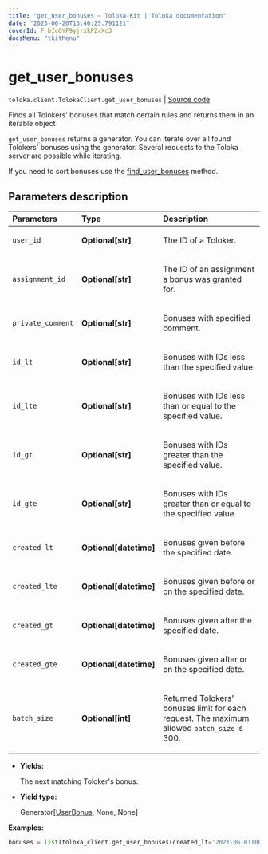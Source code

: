 ```yaml
---
title: "get_user_bonuses — Toloka-Kit | Toloka documentation"
date: "2023-06-20T13:46:25.791121"
coverId: F_bIcOYF9yjrxkPZrXc3
docsMenu: "tkitMenu"
---
```


# get_user_bonuses

`toloka.client.TolokaClient.get_user_bonuses` | [Source code](https://github.com/Toloka/toloka-kit/blob/v1.2.0/src/client/__init__.py#L3196)

Finds all Tolokers' bonuses that match certain rules and returns them in an iterable object

`get_user_bonuses` returns a generator. You can iterate over all found Tolokers' bonuses using the generator. Several requests to the Toloka server are possible while iterating.

If you need to sort bonuses use the [find_user_bonuses](/docs/toloka-kit/reference/toloka.client.TolokaClient.find_user_bonuses) method.

## Parameters description

| Parameters | Type | Description |
| :----------| :----| :-----------|
`user_id`|**Optional\[str\]**|<p>The ID of a Toloker.</p>
`assignment_id`|**Optional\[str\]**|<p>The ID of an assignment a bonus was granted for.</p>
`private_comment`|**Optional\[str\]**|<p>Bonuses with specified comment.</p>
`id_lt`|**Optional\[str\]**|<p>Bonuses with IDs less than the specified value.</p>
`id_lte`|**Optional\[str\]**|<p>Bonuses with IDs less than or equal to the specified value.</p>
`id_gt`|**Optional\[str\]**|<p>Bonuses with IDs greater than the specified value.</p>
`id_gte`|**Optional\[str\]**|<p>Bonuses with IDs greater than or equal to the specified value.</p>
`created_lt`|**Optional\[datetime\]**|<p>Bonuses given before the specified date.</p>
`created_lte`|**Optional\[datetime\]**|<p>Bonuses given before or on the specified date.</p>
`created_gt`|**Optional\[datetime\]**|<p>Bonuses given after the specified date.</p>
`created_gte`|**Optional\[datetime\]**|<p>Bonuses given after or on the specified date.</p>
`batch_size`|**Optional\[int\]**|<p>Returned Tolokers' bonuses limit for each request. The maximum allowed `batch_size` is 300.</p>

* **Yields:**

  The next matching Toloker's bonus.

* **Yield type:**

  Generator\[[UserBonus](/docs/toloka-kit/reference/toloka.client.user_bonus.UserBonus), None, None\]

**Examples:**

```python
bonuses = list(toloka_client.get_user_bonuses(created_lt='2021-06-01T00:00:00'))
```